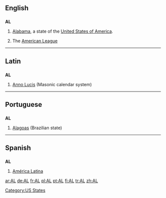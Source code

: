 {{see|Appendix:Variations of "al"}}

==English==

==={{abbreviation}}===
'''AL'''

# [[Alabama]], a state of the [[United States of America]].
# {{baseball}} The [[American League]]

[[Category:US States]]

----

==Latin==

==={{abbreviation}}===
'''AL'''

# [[Anno Lucis]] (Masonic calendar system)

----

==Portuguese==

==={{abbreviation}}===
'''AL'''

# [[Alagoas]] (Brazilian state)

----

==Spanish==

==={{abbreviation}}===
'''AL'''

# [[América Latina]]

[[ar:AL]]
[[de:AL]]
[[fr:AL]]
[[pl:AL]]
[[pt:AL]]
[[fi:AL]]
[[tr:AL]]
[[zh:AL]]